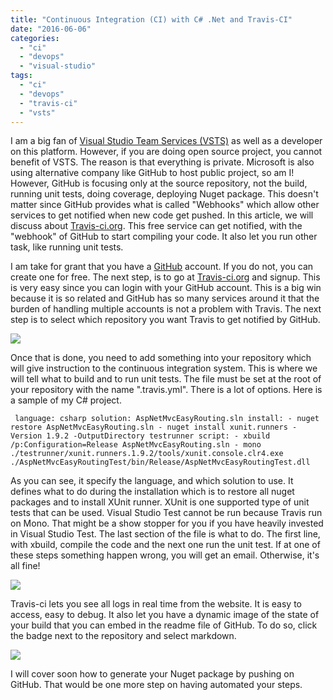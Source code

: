 ```yaml
---
title: "Continuous Integration (CI) with C# .Net and Travis-CI"
date: "2016-06-06"
categories: 
  - "ci"
  - "devops"
  - "visual-studio"
tags: 
  - "ci"
  - "devops"
  - "travis-ci"
  - "vsts"
---
```


I am a big fan of [Visual Studio Team Services (VSTS)](https://www.visualstudio.com/en-us/products/visual-studio-team-services-vs.aspx) as well as a developer on this platform. However, if you are doing open source project, you cannot benefit of VSTS. The reason is that everything is private. Microsoft is also using alternative company like GitHub to host public project, so am I! However, GitHub is focusing only at the source repository, not the build, running unit tests, doing coverage, deploying Nuget package. This doesn't matter since GitHub provides what is called "Webhooks" which allow other services to get notified when new code get pushed. In this article, we will discuss about [Travis-ci.org](https://travis-ci.org/). This free service can get notified, with the "webhook" of GitHub to start compiling your code. It also let you run other task, like running unit tests.

I am take for grant that you have a [GitHub](https://github.com/) account. If you do not, you can create one for free. The next step, is to go at [Travis-ci.org](https://travis-ci.org/) and signup. This is very easy since you can login with your GitHub account. This is a big win because it is so related and GitHub has so many services around it that the burden of handling multiple accounts is not a problem with Travis. The next step is to select which repository you want Travis to get notified by GitHub.

![](images/TravisCiAddRepository-1024x678.png)

Once that is done, you need to add something into your repository which will give instruction to the continuous integration system. This is where we will tell what to build and to run unit tests. The file must be set at the root of your repository with the name ".travis.yml". There is a lot of options. Here is a sample of my C# project.

``` 
 language: csharp solution: AspNetMvcEasyRouting.sln install: - nuget restore AspNetMvcEasyRouting.sln - nuget install xunit.runners -Version 1.9.2 -OutputDirectory testrunner script: - xbuild /p:Configuration=Release AspNetMvcEasyRouting.sln - mono ./testrunner/xunit.runners.1.9.2/tools/xunit.console.clr4.exe ./AspNetMvcEasyRoutingTest/bin/Release/AspNetMvcEasyRoutingTest.dll 
``` 

As you can see, it specify the language, and which solution to use. It defines what to do during the installation which is to restore all nuget packages and to install XUnit runner. XUnit is one supported type of unit tests that can be used. Visual Studio Test cannot be run because Travis run on Mono. That might be a show stopper for you if you have heavily invested in Visual Studio Test. The last section of the file is what to do. The first line, with xbuild, compile the code and the next one run the unit test. If at one of these steps something happen wrong, you will get an email. Otherwise, it's all fine!

![](images/TravisCiSuccessfulBuild-1024x479.png)

Travis-ci lets you see all logs in real time from the website. It is easy to access, easy to debug. It also let you have a dynamic image of the state of your build that you can embed in the readme file of GitHub. To do so, click the badge next to the repository and select markdown.

![](images/TravisCiBadge-1024x657.png)

I will cover soon how to generate your Nuget package by pushing on GitHub. That would be one more step on having automated your steps.
